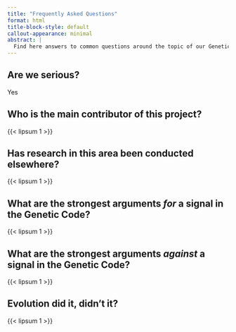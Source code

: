 ```yaml
---
title: "Frequently Asked Questions"
format: html
title-block-style: default
callout-appearance: minimal
abstract: |
  Find here answers to common questions around the topic of our Genetic Code Signal research.
---
```



::: {.callout-note collapse="true"}
## Are we serious?

Yes
:::

::: {.callout-note collapse="true"}
## Who is the main contributor of this project?

{{< lipsum 1 >}}
:::

::: {.callout-note collapse="true"}
## Has research in this area been conducted elsewhere?

{{< lipsum 1 >}}
:::

::: {.callout-note collapse="true"}
## What are the strongest arguments *for* a signal in the Genetic Code?
{{< lipsum 1 >}}
:::

::: {.callout-note collapse="true"}
## What are the strongest arguments *against* a signal in the Genetic Code?
{{< lipsum 1 >}}
:::

::: {.callout-note collapse="true"}
## Evolution did it, didn't it?
{{< lipsum 1 >}}
:::
